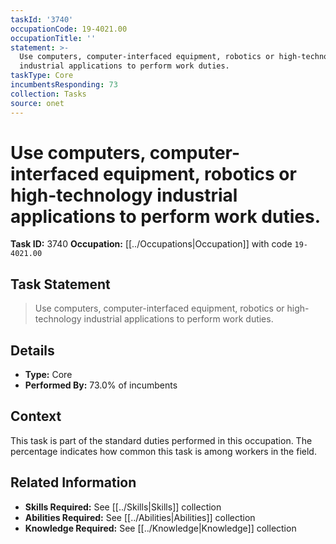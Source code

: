 ```yaml
---
taskId: '3740'
occupationCode: 19-4021.00
occupationTitle: ''
statement: >-
  Use computers, computer-interfaced equipment, robotics or high-technology
  industrial applications to perform work duties.
taskType: Core
incumbentsResponding: 73
collection: Tasks
source: onet
---
```

# Use computers, computer-interfaced equipment, robotics or high-technology industrial applications to perform work duties.

**Task ID:** 3740
**Occupation:** [[../Occupations|Occupation]] with code `19-4021.00`

## Task Statement

> Use computers, computer-interfaced equipment, robotics or high-technology industrial applications to perform work duties.

## Details

- **Type:** Core
- **Performed By:** 73.0% of incumbents

## Context

This task is part of the standard duties performed in this occupation. The percentage indicates how common this task is among workers in the field.

## Related Information

- **Skills Required:** See [[../Skills|Skills]] collection
- **Abilities Required:** See [[../Abilities|Abilities]] collection
- **Knowledge Required:** See [[../Knowledge|Knowledge]] collection
